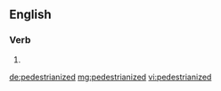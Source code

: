 ==English==

===Verb===
{{head|en}}

# {{en-past of|pedestrianize}}

[[de:pedestrianized]]
[[mg:pedestrianized]]
[[vi:pedestrianized]]